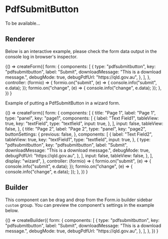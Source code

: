 
<Meta title="Components/PdfSubmitButton" />

# PdfSubmitButton

To be available...

## Renderer

Below is an interactive example, please check the form data output in the console log in browser's inspector.

<Canvas>
  <Story name="Renderer">
    {() =>
      createForm({
        form: {
          components: [
            {
              type: "pdfsubmitbutton",
              key: "pdfsubmitbutton",
              label: "Submit",
              downloadMessage: "This is a download message.",
              debugMode: true,
              debugPdfUrl: "https://qld.gov.au",
            },
          ],
        },
        controller: (formio) => {
          formio.on("submit", (e) => {
            console.info("submit", e.data);
          });
          formio.on("change", (e) => {
            console.info("change", e.data);
          });
        },
      })
    }
  </Story>
</Canvas>

Example of putting a PdfSubmitButton in a wizard form.

<Canvas>
  <Story name="Renderer for form wizard">
    {() =>
      createForm({
        form: {
          components: [
            {
              title: "Page 1",
              label: "Page 1",
              type: "panel",
              key: "page1",
              components: [
                {
                  label: "Text Field1",
                  tableView: true,
                  key: "textField",
                  type: "textfield",
                  input: true,
                },
              ],
              input: false,
              tableView: false,
            },
            {
              title: "Page 2",
              label: "Page 2",
              type: "panel",
              key: "page2",
              buttonSettings: {
                previous: false,
              },
              components: [
                {
                  label: "Text Field2",
                  tableView: true,
                  key: "textField1",
                  type: "textfield",
                  input: true,
                },
                {
                  type: "pdfsubmitbutton",
                  key: "pdfsubmitbutton",
                  label: "Submit",
                  downloadMessage: "This is a download message.",
                  debugMode: true,
                  debugPdfUrl: "https://qld.gov.au",
                },
              ],
              input: false,
              tableView: false,
            },
          ],
          display: "wizard",
        },
        controller: (formio) => {
          formio.on("submit", (e) => {
            console.info("submit", e.data);
          });
          formio.on("change", (e) => {
            console.info("change", e.data);
          });
        },
      })
    }
  </Story>
</Canvas>

## Builder

This component can be drag and drop from the Form.io builder sidebar `custom` group.
You can preview the component's settings in the example below.

<Canvas>
  <Story name="Builder">
    {() =>
      createBuilder({
        form: {
          components: [
            {
              type: "pdfsubmitbutton",
              key: "pdfsubmitbutton",
              label: "Submit",
              downloadMessage: "This is a download message.",
              debugMode: true,
              debugPdfUrl: "https://qld.gov.au",
            },
          ],
        },
      })
    }
  </Story>
</Canvas>
